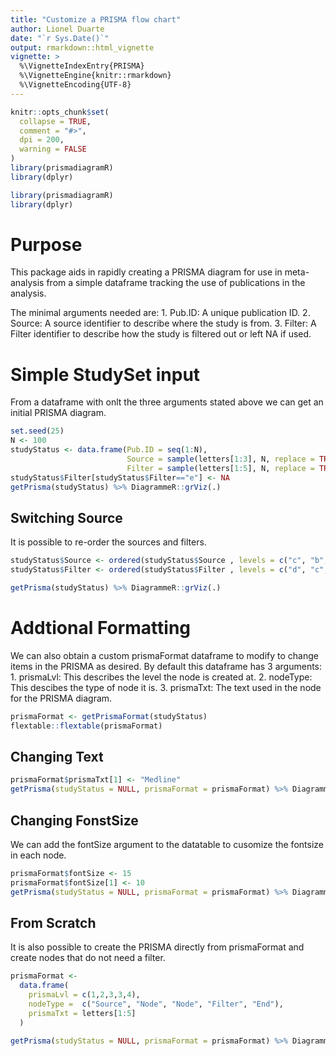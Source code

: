 ```yaml
---
title: "Customize a PRISMA flow chart"
author: Lionel Duarte
date: "`r Sys.Date()`"
output: rmarkdown::html_vignette
vignette: >
  %\VignetteIndexEntry{PRISMA}
  %\VignetteEngine{knitr::rmarkdown}
  %\VignetteEncoding{UTF-8}
---
```


```r
knitr::opts_chunk$set(
  collapse = TRUE,
  comment = "#>", 
  dpi = 200, 
  warning = FALSE
)
library(prismadiagramR)
library(dplyr)
```

```r
library(prismadiagramR)
library(dplyr)
```



# Purpose
This package aids in rapidly creating a PRISMA diagram for use in meta-analysis from a simple dataframe tracking the use of publications in the analysis.

The minimal arguments needed are:
    1. Pub.ID: A unique publication ID.
    2. Source: A source identifier to describe where the study is from.
    3. Filter: A Filter identifier to describe how the study is filtered out or left NA if used.


# Simple StudySet input
From a dataframe with onlt the three arguments stated above we can get an initial PRISMA diagram.

```r

set.seed(25)
N <- 100
studyStatus <- data.frame(Pub.ID = seq(1:N),
                          Source = sample(letters[1:3], N, replace = TRUE),
                          Filter = sample(letters[1:5], N, replace = TRUE))
studyStatus$Filter[studyStatus$Filter=="e"] <- NA
getPrisma(studyStatus) %>% DiagrammeR::grViz(.)

```


## Switching Source
It is possible to re-order the sources and filters.

```r
studyStatus$Source <- ordered(studyStatus$Source , levels = c("c", "b", "a"))
studyStatus$Filter <- ordered(studyStatus$Filter , levels = c("d", "c", "b", "a"))

getPrisma(studyStatus) %>% DiagrammeR::grViz(.)
```





# Addtional Formatting
We can also obtain a custom prismaFormat dataframe to modify to change items in the PRISMA as desired.
By default this dataframe has 3 arguments:
    1. prismaLvl: This describes the level the node is created at.
    2. nodeType: This descibes the type of node it is.
    3. prismaTxt: The text used in the node for the PRISMA diagram.

```r
prismaFormat <- getPrismaFormat(studyStatus)
flextable::flextable(prismaFormat)

```


## Changing Text

```r
prismaFormat$prismaTxt[1] <- "Medline"
getPrisma(studyStatus = NULL, prismaFormat = prismaFormat) %>% DiagrammeR::grViz(.)

```

## Changing FonstSize
We can add the fontSize argument to the datatable to cusomize the fontsize in each node.

```r
prismaFormat$fontSize <- 15
prismaFormat$fontSize[1] <- 10
getPrisma(studyStatus = NULL, prismaFormat = prismaFormat) %>% DiagrammeR::grViz(.)
```


## From Scratch
It is also possible to create the PRISMA directly from prismaFormat and create nodes that do not need a filter. 
 
```r
prismaFormat <-
  data.frame(
    prismaLvl = c(1,2,3,3,4),
    nodeType =  c("Source", "Node", "Node", "Filter", "End"),
    prismaTxt = letters[1:5]
  )

getPrisma(studyStatus = NULL, prismaFormat = prismaFormat) %>% DiagrammeR::grViz(.)
```






